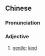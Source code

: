 {{also|温婉}}
==Chinese==
{{zh-forms|s=温婉}}

===Pronunciation===
{{zh-pron
|m=wēnwǎn
|cat=a
}}

===Adjective===
{{zh-adj}}

# [[gentle]]; [[kind]]